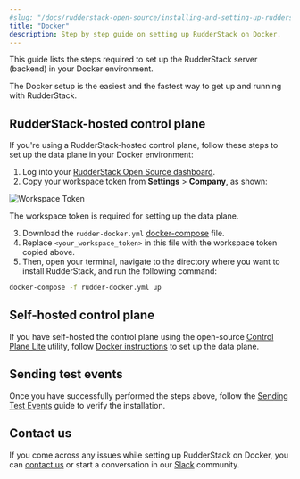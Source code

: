 ```yaml
---
#slug: "/docs/rudderstack-open-source/installing-and-setting-up-rudderstack/docker"
title: "Docker"
description: Step by step guide on setting up RudderStack on Docker.
---
```


This guide lists the steps required to set up the RudderStack server (backend) in your Docker environment.

<div class="successBlock">

The Docker setup is the easiest and the fastest way to get up and running with RudderStack.
</div>

## RudderStack-hosted control plane

If you're using a RudderStack-hosted control plane, follow these steps to set up the data plane in your Docker environment:

1. Log into your [RudderStack Open Source dashboard](https://app.rudderstack.com/signup?type=opensource).
2. Copy your workspace token from **Settings** > **Company**, as shown:

<img src="../../assets/rs-cloud/workspace-token.png" alt="Workspace Token" />

<div class="infoBlock">

The <Link to="/rudderstack-cloud/dashboard-overview/#workspace-token">workspace token</Link> is required for setting up the data plane.
</div>

3. Download the `rudder-docker.yml` [docker-compose](https://raw.githubusercontent.com/rudderlabs/rudder-server/master/rudder-docker.yml) file.
4. Replace `<your_workspace_token>` in this file with the workspace token copied above.
5. Then, open your terminal, navigate to the directory where you want to install RudderStack, and run the following command:

```bash
docker-compose -f rudder-docker.yml up
```

## Self-hosted control plane

If you have self-hosted the control plane using the open-source [Control Plane Lite](https://rudderstack.com/docs/rudderstack-open-source/control-plane-lite/) utility, follow [Docker instructions](https://rudderstack.com/docs/rudderstack-open-source/control-plane-lite/#docker) to set up the data plane.

## Sending test events

Once you have successfully performed the steps above, follow the [Sending Test Events](https://rudderstack.com/docs/rudderstack-open-source/installing-and-setting-up-rudderstack/sending-test-events/) guide to verify the installation.

## Contact us

If you come across any issues while setting up RudderStack on Docker, you can [contact us](mailto:docs@rudderstack.com) or start a conversation in our [Slack](https://rudderstack.com/join-rudderstack-slack-community) community.
